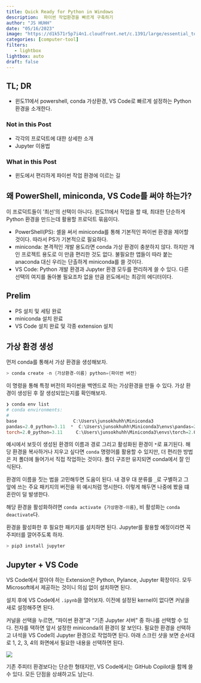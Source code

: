 ```yaml
---
title: Quick Ready for Python in Windows
description:  파이썬 작업환경을 빠르게 구축하기 
author: "JS HUHH"
date: "05/16/2023"
image: "https://d1k571r5p7i4n1.cloudfront.net/c.1391/large/essential_tools_for_home_repair.JPG"
categories: [computer-tool]
filters:
   - lightbox
lightbox: auto
draft: false
---
```


## TL; DR

- 윈도11에서 powershell, conda 가상환경, VS Code로 빠르게 설정하는 Python 환경을 소개한다. 

### Not in this Post 

- 각각의 프로덕트에 대한 상세한 소개 
- Jupyter 이용법 

### What in this Post 

- 윈도에서 편리하게 파이썬 작업 환경에 이르는 길 

## 왜 PowerShell, miniconda, VS Code를 써야 하는가? 

이 프로덕트들이 '최선'의 선택이 아니다. 윈도11에서 작업을 할 때, 최대한 단순하게 Python 환경을 만드는데 활용할 프로덕트 묶음이다. 

- PowerShell(PS): 셸을 써서 miniconda를 통해 기본적인 파이썬 환경을 제어할 것이다. 따라서 PS가 기본적으로 필요하다. 
- miniconda: 본격적인 개발 용도라면 conda 가상 환경이 충분하지 않다. 하지만 개인 프로젝트 용도로 이 만큼 편리한 것도 없다. 불필요한 앱들이 따라 붙는 anaconda 대신 우리는 단촐하게 miniconda를 쓸 것이다. 
- VS Code: Python 개발 환경과 Jupyter 환경 모두를 편리하게 쓸 수 있다. 다른 선택의 여지를 돌아볼 필요조차 없을 만큼 윈도에서는 최강의 에디터이다. 

## Prelim 

- PS 설치 및 세팅 완료 
- miniconda 설치 완료 
- VS Code 설치 완료 및 각종 extension 설치

## 가상 환경 생성 

먼저 conda를 통해서 가상 환경을 생성해보자. 

```powershell
> conda create -n {가상환경-이름} python={파이썬 버전}
```

이 명령을 통해 특정 버전의 파이썬을 백엔드로 하는 가상환경을 만들 수 있다. 가상 환경이 생성된 후 잘 생성되었는지를 확인해보자. 

```powershell
❯ conda env list
# conda environments:
#
base                     C:\Users\junsokhuhh\Miniconda3
pandas=2.0_python=3.11  *  C:\Users\junsokhuhh\Miniconda3\envs\pandas=2.0_python=3.11
torch=2.0_python=3.11     C:\Users\junsokhuhh\Miniconda3\envs\torch=2.0_python=3.11
```

예시에서 보듯이 생성된 환경의 이름과 경로 그리고 활성화된 환경이 `*`로 표기된다. 해당 환경을 복사하거나 지우고 싶다면 `conda` 명령어를 활용할 수 있지만, 더 편리한 방법은 저 폴더에 들어가서 직접 작업하는 것이다. 폴더 구조만 유지되면 conda에서 잘 인식된다. 

:::{.column-margin}
환경의 이름을 짓는 법을 고민해두면 도움이 된다. 내 경우 대 분류를 `_`로 구별하고 그 앞에 쓰는 주요 패키지의 버전을 위 예시처럼 명시한다. 이렇게 해두면 나중에 봤을 떄 혼란이 덜 발생한다. 
:::

해당 환경을 활성화하려면 `conda activate {가상환경-이름}`, 비 활성화는 `conda deactivate`다. 

환경을 활성화한 후 필요한 패키지를 설치하면 된다. Jupyter를 활용할 예정이라면 꼭 주피터를 깔어주도록 하자. 

```powershell
> pip3 install jupyter 
```

## Jupyter + VS Code 

VS Code에서 깔아야 하는 Extension은 Python, Pylance, Jupyter 확장이다. 모두 Microsoft에서 제공하는 것이니 의심 없이 설치하면 된다. 

설치 후에 VS Code에서 `.ipynb`을 열어보자. 이전에 설정된 kernel이 없다면 커널을 새로 설정해주면 된다. 

커널을 선택을 누르면, "파이썬 환경"과 "기존 Jupyter 서버" 중 하나를 선택할 수 있다. 전자를 택하면 앞서 설정한 miniconda의 환경이 잘 보인다. 필요한 환경을 선택하고 녀석을 VS Code의 Jupyter 환경으로 작업하면 된다. 아래 스크린 샷을 보면 순서대로 1, 2, 3, 4의 화면에서 필요한 내용을 선택하면 된다. 

![](images/vscode_kernel.png)

기존 주피터 환경보다는 단순한 형태지만, VS Code에서는 GitHub Copilot을 함께 쓸 수 있다. 모든 단점을 상쇄하고도 남는다. 

